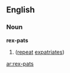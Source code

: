 ==English==

===Noun===
'''rex-pats'''

# {{plural of|rex-pat}} ([[repeat]] [[expatriates]])

[[ar:rex-pats]]